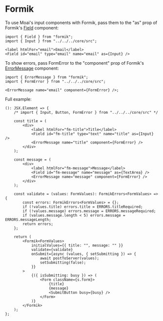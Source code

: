 
# Formik

To use Moai's input components with Formik, pass them to the "as" prop of
Formik's [Field][1] component:

[1]: https://formik.org/docs/api/field

```tsx
import { Field } from "formik";
import { Input } from "../../../core/src";

<label htmlFor="email">Email</label>
<Field id="email" type="email" name="email" as={Input} />
```

To show errors, pass FormError to the "component" prop of Formik's
[ErrorMessage][2] component:

```tsx
import { ErrorMessage } from "formik";
import { FormError } from "../../../core/src";

<ErrorMessage name="email" component={FormError} />;
```

[2]: https://formik.org/docs/api/errormessage

Full example:

<FormikExample />

```tsx
(): JSX.Element => {
	/* import { Input, Button, FormError } from "../../../core/src" */

	const title = (
		<div>
			<label htmlFor="fm-title">Title</label>
			<Field id="fm-title" type="text" name="title" as={Input} />
			<ErrorMessage name="title" component={FormError} />
		</div>
	);

	const message = (
		<div>
			<label htmlFor="fm-message">Message</label>
			<Field id="fm-message" name="message" as={TextArea} />
			<ErrorMessage name="message" component={FormError} />
		</div>
	);

	const validate = (values: FormValues): FormikErrors<FormValues> => {
		const errors: FormikErrors<FormValues> = {};
		if (!values.title) errors.title = ERRORS.titleRequired;
		if (!values.message) errors.message = ERRORS.messageRequired;
		if (values.message.length < 5) errors.message = ERRORS.messageLength;
		return errors;
	};

	return (
		<Formik<FormValues>
			initialValues={{ title: "", message: "" }}
			validate={validate}
			onSubmit={async (values, { setSubmitting }) => {
				await postToServer(values);
				setSubmitting(false);
			}}
		>
			{({ isSubmitting: busy }) => (
				<Form className={s.form}>
					{title}
					{message}
					<SubmitButton busy={busy} />
				</Form>
			)}
		</Formik>
	);
};
```
